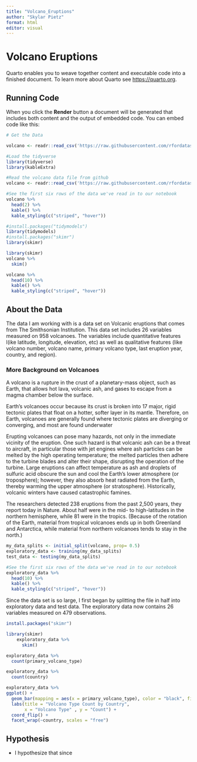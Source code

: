 ```yaml
---
title: "Volcano_Eruptions"
author: "Skylar Pietz"
format: html
editor: visual
---
```


# Volcano Eruptions

Quarto enables you to weave together content and executable code into a finished document. To learn more about Quarto see <https://quarto.org>.

## Running Code

When you click the **Render** button a document will be generated that includes both content and the output of embedded code. You can embed code like this:

```r
# Get the Data

volcano <- readr::read_csv('https://raw.githubusercontent.com/rfordatascience/tidytuesday/master/data/2020/2020-05-12/volcano.csv')


```

```r
#Load the tidyverse
library(tidyverse)
library(kableExtra)

#Read the volcano data file from github
volcano <- readr::read_csv('https://raw.githubusercontent.com/rfordatascience/tidytuesday/master/data/2020/2020-05-12/volcano.csv')

#See the first six rows of the data we've read in to our notebook
volcano %>%
  head(2) %>%
  kable() %>%
  kable_styling(c("striped", "hover"))
```

```r
#install.packages("tidymodels")
library(tidymodels)
#install.packages("skimr")
library(skimr)

library(skimr)
volcano %>%
  skim()

volcano %>%
  head(10) %>%
  kable() %>%
  kable_styling(c("striped", "hover"))
```

## About the Data

The data I am working with is a data set on Volcanic eruptions that comes from The Smithsonian Institution. This data set includes 26 variables measured on 958 volcanoes. The variables include quantitative features l(ike latitude, longitude, elevation, etc) as well as qualitative features (like volcano number, volcano name, primary volcano type, last eruption year, country, and region).

### More Background on Volcanoes

A volcano is a rupture in the crust of a planetary-mass object, such as Earth, that allows hot lava, volcanic ash, and gases to escape from a magma chamber below the surface.

Earth's volcanoes occur because its crust is broken into 17 major, rigid tectonic plates that float on a hotter, softer layer in its mantle. Therefore, on Earth, volcanoes are generally found where tectonic plates are diverging or converging, and most are found underwater

Erupting volcanoes can pose many hazards, not only in the immediate vicinity of the eruption. One such hazard is that volcanic ash can be a threat to aircraft, in particular those with jet engines where ash particles can be melted by the high operating temperature; the melted particles then adhere to the turbine blades and alter their shape, disrupting the operation of the turbine. Large eruptions can affect temperature as ash and droplets of sulfuric acid obscure the sun and cool the Earth's lower atmosphere (or troposphere); however, they also absorb heat radiated from the Earth, thereby warming the upper atmosphere (or stratosphere). Historically, volcanic winters have caused catastrophic famines.

The researchers detected 238 eruptions from the past 2,500 years, they report today in Nature. About half were in the mid- to high-latitudes in the northern hemisphere, while 81 were in the tropics. (Because of the rotation of the Earth, material from tropical volcanoes ends up in both Greenland and Antarctica, while material from northern volcanoes tends to stay in the north.)

```r
my_data_splits <- initial_split(volcano, prop= 0.5)
exploratory_data <- training(my_data_splits)
test_data <- testing(my_data_splits)

#See the first six rows of the data we've read in to our notebook
exploratory_data %>%
  head(10) %>%
  kable() %>%
  kable_styling(c("striped", "hover"))
```

Since the data set is so large, I first began by splitting the file in half into exploratory data and test data. The exploratory data now contains 26 variables measured on 479 observations.

```r
install.packages("skimr")
```

```r
library(skimr)
    exploratory_data %>%
      skim()
```

```r
exploratory_data %>%
  count(primary_volcano_type)
```

```r
exploratory_data %>%
  count(country)
```

```r
exploratory_data %>%
ggplot() + 
  geom_bar(mapping = aes(x = primary_volcano_type), color = "black", fill ="blue") + 
  labs(title = "Volcano Type Count by Country",
       x = "Volcano Type" , y = "Count") + 
  coord_flip() +
  facet_wrap(~country, scales = "free")
```

## Hypothesis

-   I hypothesize that since
